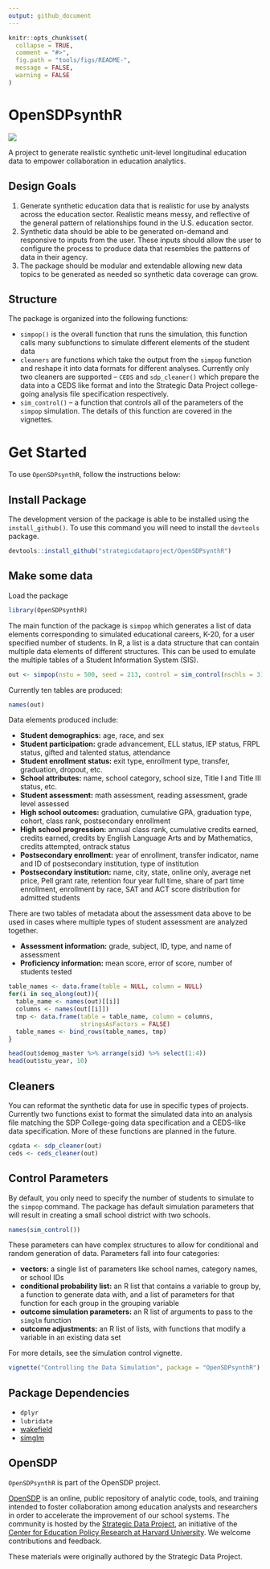 ```yaml
---
output: github_document
---
```


<!-- README.md is generated from README.Rmd. Please edit that file -->

```r
knitr::opts_chunk$set(
  collapse = TRUE,
  comment = "#>",
  fig.path = "tools/figs/README-",
  message = FALSE,
  warning = FALSE
)
```

# OpenSDPsynthR

![](tools/figs/open_sdp_logo_red.png)


A project to generate realistic synthetic unit-level longitudinal education data
to empower collaboration in education analytics.

## Design Goals

1. Generate synthetic education data that is realistic for use by analysts
across the education sector. Realistic means messy, and reflective of the
general pattern of relationships found in the U.S. education sector.
2. Synthetic data should be able to be generated on-demand and responsive to
inputs from the user. These inputs should allow the user to configure the
process to produce data that resembles the patterns of data in their agency.
3. The package should be modular and extendable allowing new data topics to be
generated as needed so synthetic data coverage can grow.

## Structure

The package is organized into the following functions:

- `simpop()` is the overall function that runs the simulation, this function calls
many subfunctions to simulate different elements of the student data
- `cleaners` are functions which take the output from the `simpop` function and
reshape it into data formats for different analyses. Currently only two cleaners
are supported -- `CEDS` and `sdp_cleaner()` which prepare the data into a CEDS
like format and into the Strategic Data Project college-going analysis file
specification respectively.
- `sim_control()` -- a function that controls all of the parameters of the `simpop`
simulation. The details of this function are covered in the vignettes.

# Get Started

To use `OpenSDPsynthR`, follow the instructions below:

## Install Package

The development version of the package is able to be installed using the
`install_github()`. To use this command you will need to install the `devtools`
package.

```r
devtools::install_github("strategicdataproject/OpenSDPsynthR")
```

## Make some data

Load the package

```r
library(OpenSDPsynthR)
```

The main function of the package is `simpop` which generates a list of data
elements corresponding to simulated educational careers, K-20, for a user
specified number of students. In R, a list is a data structure that can contain
multiple data elements of different structures. This can be used to emulate
the multiple tables of a Student Information System (SIS).



```r
out <- simpop(nstu = 500, seed = 213, control = sim_control(nschls = 3))
```

Currently ten tables are produced:

```r
names(out)
```


Data elements produced include:

- **Student demographics:**  age, race, and sex
- **Student participation:** grade advancement, ELL status, IEP status,
FRPL status, gifted and talented status, attendance
- **Student enrollment status:** exit type, enrollment type, transfer, graduation,
dropout, etc.
- **School attributes:** name, school category, school size, Title I and Title III status, etc.
- **Student assessment:** math assessment, reading assessment, grade level assessed
- **High school outcomes:** graduation, cumulative GPA, graduation type, cohort,
class rank, postsecondary enrollment
- **High school progression:** annual class rank, cumulative credits earned, credits
earned, credits by English Language Arts and by Mathematics, credits attempted, 
ontrack status
- **Postsecondary enrollment:** year of enrollment, transfer indicator, name and ID of
postsecondary institution, type of institution
- **Postsecondary institution:** name, city, state, online only, average net price,
Pell grant rate, retention four year full time, share of part time enrollment,
enrollment by race, SAT and ACT score distribution for admitted students

There are two tables of metadata about the assessment data above to be used in
cases where multiple types of student assessment are analyzed together.

- **Assessment information:** grade, subject, ID, type, and name of assessment
- **Proficiency information:** mean score, error of score, number of students tested


```r
table_names <- data.frame(table = NULL, column = NULL)
for(i in seq_along(out)){
  table_name <- names(out)[[i]]
  columns <- names(out[[i]])
  tmp <- data.frame(table = table_name, column = columns,
                    stringsAsFactors = FALSE)
  table_names <- bind_rows(table_names, tmp)
}

```


```r
head(out$demog_master %>% arrange(sid) %>% select(1:4))
head(out$stu_year, 10)
```

## Cleaners

You can reformat the synthetic data for use in specific types of projects.
Currently two functions exist to format the simulated data into an analysis
file matching the SDP College-going data specification and a CEDS-like
data specification. More of these functions are planned in the future.

```r
cgdata <- sdp_cleaner(out)
ceds <- ceds_cleaner(out)
```


## Control Parameters

By default, you only need to specify the number of students to simulate to the
`simpop` command. The package has default simulation parameters that will result
in creating a small school district with two schools.


```r
names(sim_control())
```

These parameters can have complex structures to allow for conditional and random
generation of data. Parameters fall into four categories:

- **vectors:** a single list of parameters like school names, category names, or
school IDs
- **conditional probability list:** an R list that contains a variable to group by,
a function to generate data with, and a list of parameters for that function for
each group in the grouping variable
- **outcome simulation parameters:** an R list of arguments to pass to the `simglm`
function
- **outcome adjustments:** an R list of lists, with functions that modify a variable
in an existing data set

For more details, see the simulation control vignette.

```r
vignette("Controlling the Data Simulation", package = "OpenSDPsynthR")
```


## Package Dependencies

- `dplyr`
- `lubridate`
- [wakefield](https://www.github.com/trinker/wakefield)
- [simglm](https://www.github.com/lebebr01/simglm)

## OpenSDP

`OpenSDPsynthR` is part of the OpenSDP project.

[OpenSDP](https://opensdp.github.io) is an online, public repository of analytic
code, tools, and training intended to foster collaboration among education
analysts and researchers in order to accelerate the improvement of our school
systems. The community is hosted by the
[Strategic Data Project](https://sdp.cepr.harvard.edu), an initiative of the
[Center for Education Policy Research at Harvard University](https://cepr.harvard.edu).
We welcome contributions and feedback.

These materials were originally authored by the Strategic Data Project.
